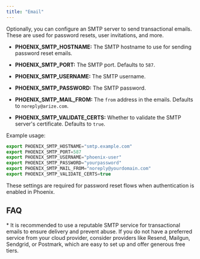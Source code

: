 ```yaml
---
title: "Email"
---
```


Optionally, you can configure an SMTP server to send transactional emails. These are used for password resets, user invitations, and more.

* **PHOENIX\_SMTP\_HOSTNAME:** The SMTP hostname to use for sending password reset emails.

* **PHOENIX\_SMTP\_PORT:** The SMTP port. Defaults to `587`.

* **PHOENIX\_SMTP\_USERNAME:** The SMTP username.

* **PHOENIX\_SMTP\_PASSWORD:** The SMTP password.

* **PHOENIX\_SMTP\_MAIL\_FROM:** The `from` address in the emails. Defaults to `noreply@arize.com`.

* **PHOENIX\_SMTP\_VALIDATE\_CERTS:** Whether to validate the SMTP server's certificate. Defaults to `true`.

Example usage:

```javascript
export PHOENIX_SMTP_HOSTNAME="smtp.example.com"
export PHOENIX_SMTP_PORT=587
export PHOENIX_SMTP_USERNAME="phoenix-user"
export PHOENIX_SMTP_PASSWORD="yourpassword"
export PHOENIX_SMTP_MAIL_FROM="noreply@yourdomain.com"
export PHOENIX_SMTP_VALIDATE_CERTS=true
```

These settings are required for password reset flows when authentication is enabled in Phoenix.

## FAQ

<Accordion title="Which SMTP service should I use?">
* It is recommended to use a reputable SMTP service for transactional emails to ensure delivery and prevent abuse. If you do not have a preferred service from your cloud provider, consider providers like Resend, Mailgun, Sendgrid, or Postmark, which are easy to set up and offer generous free tiers.
</Accordion>


